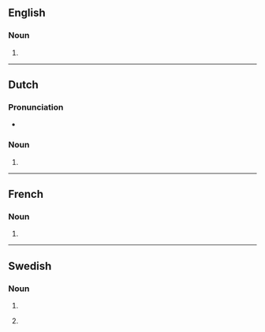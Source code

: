 {{also|Revolvers|revòlvers}}

==English==

===Noun===
{{head|en|noun form}}

# {{plural of|en|revolver}}

----

==Dutch==

===Pronunciation===
* {{audio|nl|Nl-revolvers.ogg|Audio}}

===Noun===
{{head|nl|noun form}}

# {{nl-noun form of|pl|revolver}}

----

==French==

===Noun===
{{head|fr|noun form|g=m}}

# {{plural of|fr|revolver}}

----

==Swedish==

===Noun===
{{head|sv|noun form}}

# {{sv-noun-form-indef-gen|revolver}}
# {{lb|sv|dated}} {{sv-noun-form-indef-pl|revolver}}
#: {{syn|sv|revolvrar}}